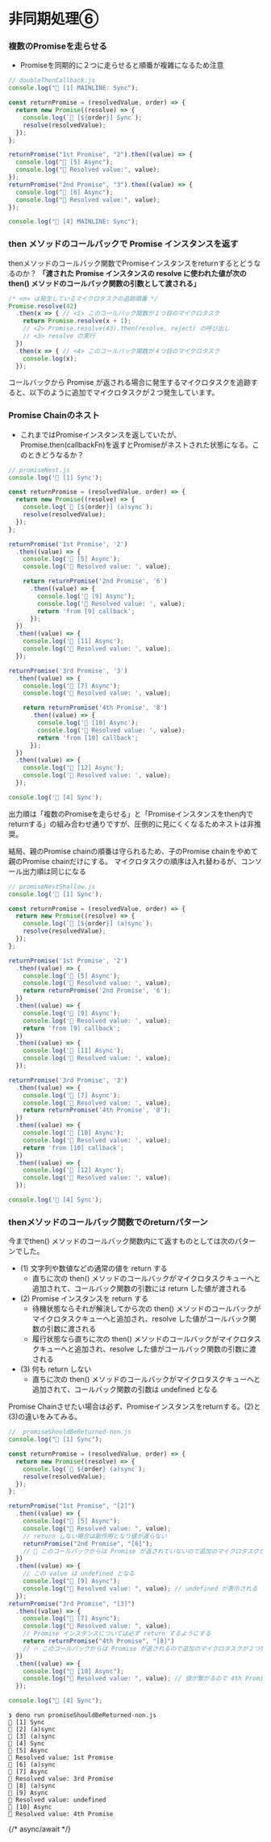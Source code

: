 # 非同期処理⑥

### 複数のPromiseを走らせる
- Promiseを同期的に２つに走らせると順番が複雑になるため注意
```js
// doubleThenCallback.js
console.log("🦖 [1] MAINLINE: Sync");

const returnPromise = (resolvedValue, order) => {
  return new Promise((resolve) => {
    console.log(`👻 [${order}] Sync`);
    resolve(resolvedValue);
  });
};

returnPromise("1st Promise", "2").then((value) => {
  console.log("👦 [5] Async");
  console.log("👦 Resolved value:", value);
});
returnPromise("2nd Promise", "3").then((value) => {
  console.log("👦 [6] Async");
  console.log("👦 Resolved value:", value);
});

console.log("🦖 [4] MAINLINE: Sync");
```


### then メソッドのコールバックで Promise インスタンスを返す
thenメソッドのコールバック関数でPromiseインスタンスをreturnするとどうなるのか？
**「渡された Promise インスタンスの resolve に使われた値が次の then() メソッドのコールバック関数の引数として渡される」**

```js
/* <n> は発生しているマイクロタスクの追跡順番 */
Promise.resolve(42)
  .then(x => { // <1> このコールバック関数が１つ目のマイクロタスク
    return Promise.resolve(x + 1);
    // <2> Promise.resolve(43).then(resolve, reject) の呼び出し
    // <3> resolve の実行
  })
  .then(x => { // <4> このコールバック関数が４つ目のマイクロタスク
    console.log(x);
  });
```
コールバックから Promise が返される場合に発生するマイクロタスクを追跡すると、以下のように追加でマイクロタスクが２つ発生しています。


### Promise Chainのネスト
- これまではPromiseインスタンスを返していたが、Promise.then(callbackFn)を返すとPromiseがネストされた状態になる。このときどうなるか？
```js
// promiseNest.js
console.log('🦖 [1] Sync');

const returnPromise = (resolvedValue, order) => {
  return new Promise((resolve) => {
    console.log(`👻 [${order}] (a)sync`);
    resolve(resolvedValue);
  });
};

returnPromise('1st Promise', '2')
  .then((value) => {
    console.log('👦 [5] Async');
    console.log('👦 Resolved value: ', value);

    return returnPromise('2nd Promise', '6')
      .then((value) => {
        console.log('👦 [9] Async');
        console.log('👦 Resolved value: ', value);
        return 'from [9] callback';
      });
  })
  .then((value) => {
    console.log('👦 [11] Async');
    console.log('👦 Resolved value: ', value);
  });

returnPromise('3rd Promise', '3')
  .then((value) => {
    console.log('👦 [7] Async');
    console.log('👦 Resolved value: ', value);

    return returnPromise('4th Promise', '8')
      .then((value) => {
        console.log('👦 [10] Async');
        console.log('👦 Resolved value: ', value);
        return 'from [10] callback';
      });
  })
  .then((value) => {
    console.log('👦 [12] Async');
    console.log('👦 Resolved value: ', value);
  });

console.log('🦖 [4] Sync');
```
出力順は「複数のPromiseを走らせる」と「Promiseインスタンスをthen内でreturnする」の組み合わせ通りですが、圧倒的に見にくくなるためネストは非推奨。

結局、親のPromise chainの順番は守られるため、子のPromise chainをやめて親のPromise chainだけにする。
マイクロタスクの順序は入れ替わるが、コンソール出力順は同じになる
```js
// promiseNestShallow.js
console.log('🦖 [1] Sync');

const returnPromise = (resolvedValue, order) => {
  return new Promise((resolve) => {
    console.log(`👻 [${order}] (a)sync`);
    resolve(resolvedValue);
  });
};

returnPromise('1st Promise', '2')
  .then((value) => {
    console.log('👦 [5] Async');
    console.log('👦 Resolved value: ', value);
    return returnPromise('2nd Promise', '6');
  })
  .then((value) => {
    console.log('👦 [9] Async');
    console.log('👦 Resolved value: ', value);
    return 'from [9] callback';
  })
  .then((value) => {
    console.log('👦 [11] Async');
    console.log('👦 Resolved value: ', value);
  });

returnPromise('3rd Promise', '3')
  .then((value) => {
    console.log('👦 [7] Async');
    console.log('👦 Resolved value: ', value);
    return returnPromise('4th Promise', '8');
  })
  .then((value) => {
    console.log('👦 [10] Async');
    console.log('👦 Resolved value: ', value);
    return 'from [10] callback';
  })
  .then((value) => {
    console.log('👦 [12] Async');
    console.log('👦 Resolved value: ', value);
  });

console.log('🦖 [4] Sync');
```

### thenメソッドのコールバック関数でのreturnパターン
今までthen() メソッドのコールバック関数内にて返すものとしては次のパターンでした。

- (1) 文字列や数値などの通常の値を return する
  - 直ちに次の then() メソッドのコールバックがマイクロタスクキューへと追加されて、コールバック関数の引数には return した値が渡される
- (2) Promise インスタンスを return する
  - 待機状態ならそれが解決してから次の then() メソッドのコールバックがマイクロタスクキューへと追加され、resolve した値がコールバック関数の引数に渡される
  - 履行状態なら直ちに次の then() メソッドのコールバックがマイクロタスクキューへと追加され、resolve した値がコールバック関数の引数に渡される
- (3) 何も return しない
  - 直ちに次の then() メソッドのコールバックがマイクロタスクキューへと追加されて、コールバック関数の引数は undefined となる

Promise Chainさせたい場合は必ず、Promiseインスタンスをreturnする。(2)と(3)の違いをみてみる。
```js
//  promiseShouldBeReturned-non.js
console.log("🦖 [1] Sync");

const returnPromise = (resolvedValue, order) => {
  return new Promise((resolve) => {
    console.log(`👻 ${order} (a)sync`);
    resolve(resolvedValue);
  });
};

returnPromise("1st Promise", "[2]")
  .then((value) => {
    console.log("👦 [5] Async");
    console.log("👦 Resolved value: ", value);
    // return しない場合は副作用となり値が渡らない
    returnPromise("2nd Promise", "[6]");
    // 🐝 このコールバックからは Promise が返されていないので追加のマイクロタスクが発生しない
  })
  .then((value) => {
    // この value は undefined となる
    console.log("👦 [9] Async");
    console.log("👦 Resolved value: ", value); // undefined が表示される
  });
returnPromise("3rd Promise", "[3]")
  .then((value) => {
    console.log("👦 [7] Async");
    console.log("👦 Resolved value: ", value);
    // Promise インスタンスについては必ず return するようにする
    return returnPromise("4th Promise", "[8]")
    // 🔥 このコールバックからは Promise が返されるので追加のマイクロタスクが２つ発生する
  })
  .then((value) => {
    console.log("👦 [10] Async");
    console.log("👦 Resolved value: ", value); // 値が繋がるので 4th Promise と表示される
  });

console.log("🦖 [4] Sync");
```
```shell
❯ deno run promiseShouldBeReturned-non.js
🦖 [1] Sync
👻 [2] (a)sync
👻 [3] (a)sync
🦖 [4] Sync
👦 [5] Async
👦 Resolved value: 1st Promise
👻 [6] (a)sync
👦 [7] Async
👦 Resolved value: 3rd Promise
👻 [8] (a)sync
👦 [9] Async
👦 Resolved value: undefined
👦 [10] Async
👦 Resolved value: 4th Promise
```

{/* async/await */}